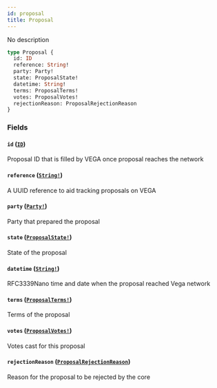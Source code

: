 ```yaml
---
id: proposal
title: Proposal
---
```


No description

```graphql
type Proposal {
  id: ID
  reference: String!
  party: Party!
  state: ProposalState!
  datetime: String!
  terms: ProposalTerms!
  votes: ProposalVotes!
  rejectionReason: ProposalRejectionReason
}
```

### Fields

#### `id` ([`ID`](/docs/graphql/scalars/id))

Proposal ID that is filled by VEGA once proposal reaches the network

#### `reference` ([`String!`](/docs/graphql/scalars/string))

A UUID reference to aid tracking proposals on VEGA

#### `party` ([`Party!`](/docs/graphql/objects/party))

Party that prepared the proposal

#### `state` ([`ProposalState!`](/docs/graphql/enums/proposal-state))

State of the proposal

#### `datetime` ([`String!`](/docs/graphql/scalars/string))

RFC3339Nano time and date when the proposal reached Vega network

#### `terms` ([`ProposalTerms!`](/docs/graphql/objects/proposal-terms))

Terms of the proposal

#### `votes` ([`ProposalVotes!`](/docs/graphql/objects/proposal-votes))

Votes cast for this proposal

#### `rejectionReason` ([`ProposalRejectionReason`](/docs/graphql/enums/proposal-rejection-reason))

Reason for the proposal to be rejected by the core
